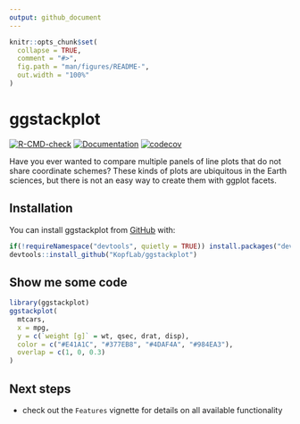 ```yaml
---
output: github_document
---
```


<!-- README.md is generated from README.Rmd. Please edit that file -->

```r
knitr::opts_chunk$set(
  collapse = TRUE,
  comment = "#>",
  fig.path = "man/figures/README-",
  out.width = "100%"
)
```

# ggstackplot

<!-- badges: start -->
[![R-CMD-check](https://github.com/KopfLab/ggstackplot/actions/workflows/R-CMD-check.yaml/badge.svg)](https://github.com/KopfLab/ggstackplot/actions/workflows/R-CMD-check.yaml)
[![Documentation](https://img.shields.io/badge/docs-online-green.svg)](https://ggstackplot.kopflab.org/)
[![codecov](https://codecov.io/gh/kopflab/ggstackplot/branch/main/graph/badge.svg?token=SN0YDIJ6Y6)](https://app.codecov.io/gh/kopflab/ggstackplot)
<!-- badges: end -->

Have you ever wanted to compare multiple panels of line plots that do not share coordinate schemes? These kinds of plots are ubiquitous in the Earth sciences, but there is not an easy way to create them with ggplot facets.

## Installation

You can install ggstackplot from [GitHub](https://github.com/) with:

```r
if(!requireNamespace("devtools", quietly = TRUE)) install.packages("devtools")
devtools::install_github("KopfLab/ggstackplot")
```

## Show me some code

```r
library(ggstackplot)
ggstackplot(
  mtcars,
  x = mpg,
  y = c(`weight [g]` = wt, qsec, drat, disp),
  color = c("#E41A1C", "#377EB8", "#4DAF4A", "#984EA3"),
  overlap = c(1, 0, 0.3)
)
```

## Next steps

- check out the `Features` vignette for details on all available functionality

